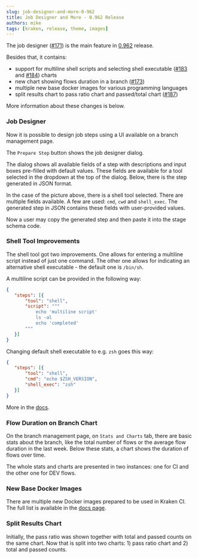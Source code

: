 ```yaml
---
slug: job-designer-and-more-0-962
title: Job Designer and More - 0.962 Release
authors: mike
tags: [kraken, release, theme, images]
---
```




The job designer
([#171](https://github.com/Kraken-CI/kraken/issues/171)) is the main
feature in
[0.962](https://github.com/Kraken-CI/kraken/releases/tag/v0.962)
release.

Besides that, it contains:

- support for multiline shell scripts and selecting shell executable
  ([#183](https://github.com/Kraken-CI/kraken/issues/183) and
  [#184](https://github.com/Kraken-CI/kraken/issues/184)) charts
- new chart showing flows duration in a branch ([#173](https://github.com/Kraken-CI/kraken/issues/173))
- multiple new base docker images for various programming languages
- split results chart to pass ratio chart and passed/total chart ([#187](https://github.com/Kraken-CI/kraken/issues/183))


More information about these changes is below.

<!--truncate-->


### Job Designer

Now it is possible to design job steps using a UI available on a
branch management page.

<Screen img="screen-branch-prepare-step-button.png" />

The `Prepare Step` button shows the job designer dialog.

<Screen img="screen-branch-prepare-step-dialog.png" />

The dialog shows all available fields of a step with descriptions and
input boxes pre-filled with default values. These fields are available
for a tool selected in the dropdown at the top of the dialog. Below,
there is the step generated in JSON format.

In the case of the picture above, there is a shell tool
selected. There are multiple fields available. A few are used:
`cmd`, `cwd` and `shell_exec`. The generated step in JSON contains
these fields with user-provided values.

Now a user may copy the generated step and then paste it into the stage
schema code.


### Shell Tool Improvements

The shell tool got two improvements. One allows for entering a multiline
script instead of just one command. The other one allows for indicating
an alternative shell executable - the default one is `/bin/sh`.

A multiline script can be provided in the following way:

```json
{
   "steps": [{
       "tool": "shell",
       "script": """
           echo 'multiline script'
           ls -al
           echo 'completed'
       """
   }]
}
```

Changing default shell executable to e.g. `zsh` goes this way:

```json
{
   "steps": [{
       "tool": "shell",
       "cmd": "echo $ZSH_VERSION",
       "shell_exec": "zsh"
   }]
}
```

More in the [docs](/docs/schema#shell).


### Flow Duration on Branch Chart

On the branch management page, on `Stats and Charts` tab, there are
basic stats about the branch, like the total number of flows or the
average flow duration in the last week. Below these stats, a chart
shows the duration of flows over time.

<Screen img="screen-branch-stats.png" />

The whole stats and charts are presented in two instances: one for CI
and the other one for DEV flows.


### New Base Docker Images

There are multiple new Docker images prepared to be used in Kraken CI.
The full list is available in the [docs page](/docs/docker-executor#language-images).


### Split Results Chart

Initially, the pass ratio was shown together with total and passed
counts on the same chart. Now that is split into two charts: 1) pass
ratio chart and 2) total and passed counts.
